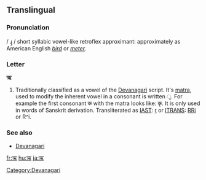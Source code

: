 ==Translingual==

===Pronunciation===
/ ɻ̩ / short syllabic vowel-like retroflex approximant: approximately as American English ''[[bird]]'' or ''[[meter]]''.

<!--Hmm, I can't find the sources, but it's also pronounced just as ri though I'm not sure that's the right IPA-->

===Letter===
'''ऋ'''

# Traditionally classified as a vowel of the [[Devanagari]] script.  It's [[matra]], used to modify the inherent vowel in a consonant is written &#x0943;.  For example the first consonant क with the matra looks like: कृ.  It is only used in words of Sanskrit derivation.  Transliterated as [[w:IAST|IAST]]: [[ṛ]] or [[w:ITRANS|ITRANS]]: [[RRi]] or R^i.

===See also===
*[[w:Devanagari|Devanagari]]

[[Category:Devanagari]]

[[fr:ऋ]]
[[hu:ऋ]]
[[ja:ऋ]]